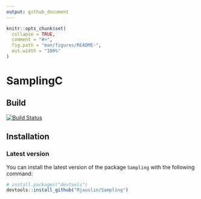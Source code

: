 ```yaml
---
output: github_document
---
```


<!-- README.md is generated from README.Rmd. Please edit that file -->

```r
knitr::opts_chunk$set(
  collapse = TRUE,
  comment = "#>",
  fig.path = "man/figures/README-",
  out.width = "100%"
)
```
# SamplingC

## Build 
[![Build Status](https://travis-ci.org/RJauslin/Sampling.svg?branch=master)](https://travis-ci.org/RJauslin/Sampling)

## Installation

### Latest version 

You can install the latest version of the package `Sampling` with the following command:

``` r
# install.packages("devtools")
devtools::install_github("Rjauslin/Sampling")
```
